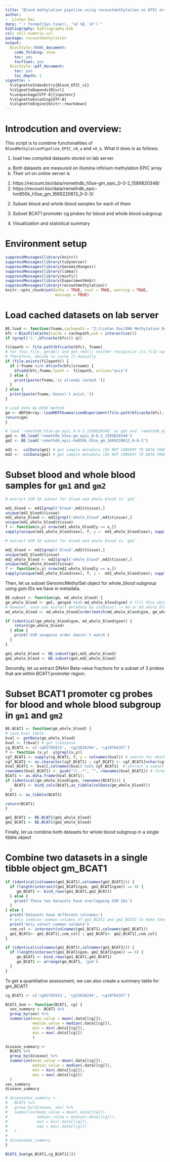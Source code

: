 ```yaml
---
title: "Blood methylation pipeline using recountmethylation on EPIC array - V1"
author:
-  Liuhan Dai
date: "`r format(Sys.time(), '%d %B, %Y')`"
bibliography: bibliography.bib
csl: cell-numeric.csl
package: recountmethylation
output:
  BiocStyle::html_document:
    code_folding: show
    toc: yes
    tocfloat: yes
  BiocStyle::pdf_document: 
    toc: yes
    toc_depth: 2
vignette: > 
  %\VignetteIndexEntry{Blood_EPIC_v1}
  %\VignetteDepends{RCurl}
  %\usepackage[UTF-8]{inputenc} 
  %\VignetteEncoding{UTF-8}
  %\VignetteEngine{knitr::rmarkdown}
---
```


# Introdcution and overview: 

This script is to combine functionalities of `BloodMethylationPipeline_EPIC_v0_a` and `v0_b`. What it does is as follows:

1. load two compiled datasets stored on lab server.
  a. Both datasets are measured on illumina infinium methylation EPIC array
  b. Their url on online server is 
  1) https://recount.bio/data/remethdb_h5se-gm_epic_0-0-2_1589820348/
  2) https://recount.bio/data/remethdb_epic-hm850k_h5se_gm_1669220613_0-0-3/

2. Subset blood and whole blood samples for each of them

3. Subset BCAT1 promoter cg probes for blood and whole blood subgroup

4. Visualization and statistical summary

# Environment setup
```r
suppressMessages(library(knitr))
suppressMessages(library(tidyverse))
suppressMessages(library(GenomicRanges))
suppressMessages(library(limma))
suppressMessages(library(minfi))
suppressMessages(library(ExperimentHub))
suppressMessages(library(recountmethylation))
knitr::opts_chunk$set(echo = TRUE, eval = TRUE, warning = TRUE,
                      message = TRUE)
```

# Load cached datasets on lab server

```r
BE.load <- function(fname,cachepath = "Z:/Liuhan Dai/DNA Methylation Detection/20230408 figure 6d") {
bfc <-BiocFileCache(cache = cachepath,ask = interactive())
if (grepl('C:',bfccache(bfc))) q()

filepath <- file.path(bfccache(bfc), fname)
# For this file, getdb() and get_rmdl() neither recoginize its file name.
# Therefore, decide to cache it manually
if (file.exists(filepath)) {
  if (!fname %in% bfcinfo(bfc)$rname) {
    bfcadd(bfc,fname,fpath =  filepath, action="asis")
  } else {
    print(paste(fname,'is already cached.'))
  }
} else {
  print(paste(fname,'doesn\'t exist.'))
}

# Load data by H5SE method
gm <- HDF5Array::loadHDF5SummarizedExperiment(file.path(bfccache(bfc), fname))
return(gm)
}

# load `remethdb_h5se-gm_epic_0-0-2_1589820348` as gm1 and `remethdb_epic-hm850k_h5se_gm_1669220613_0-0-3` as gm2
gm1 <- BE.load('remethdb_h5se-gm_epic_0-0-2_1589820348')
gm2 <- BE.load('remethdb_epic-hm850k_h5se_gm_1669220613_0-0-3')

md1 <-  colData(gm1) # get sample metadata (DO NOT CONVERT TO DATA FRAME!!!!! using as.data.frame)
md2 <-  colData(gm2) # get sample metadata (DO NOT CONVERT TO DATA FRAME!!!!! using as.data.frame)
```

# Subset blood and whole blood samples for `gm1` and `gm2`

```r
# extract GSM ID subset for blood and whole blood in `gm1`

md1_blood <- md1[grepl('blood',md1$tissue),]
unique(md1_blood$tissue)
md1_whole_blood <- md1[grepl('whole_blood',md1$tissue),]
unique(md1_whole_blood$tissue)
f <- function(x,y) nrow(md1_whole_blood[y == x,])
sapply(unique(md1_whole_blood$sex), f, y =  md1_whole_blood$sex); sapply(unique(md1_whole_blood$disease), f, y =  md1_whole_blood$disease)
```

```r
# extract GSM ID subset for blood and whole blood in `gm2`

md2_blood <- md2[grepl('blood',md2$tissue),]
unique(md2_blood$tissue)
md2_whole_blood <- md2[grepl('whole_blood',md2$tissue),]
unique(md2_whole_blood$tissue)
f <- function(x,y) nrow(md2_whole_blood[y == x,])
sapply(unique(md2_whole_blood$sex), f, y =  md2_whole_blood$sex); sapply(unique(md2_whole_blood$disease), f, y =  md2_whole_blood$disease)
```


Then, let us subset GenomicMethylSet object for whole_blood subgroup using gsm
IDs we have in metadata.

```r
BE.subset <- function(gm, md_whole_blood) {
gm_whole_blood <- gm[, gm$gsm %in% md_whole_blood$gsm] # filt h5se object. Here gsm and other meta data is in "column"
# However, once you extract metadata by colData() -> md or md_whole_blood where its metadata now is stored in row
md_whole_blood <- md_whole_blood[order(match(md_whole_blood$gsm, gm_whole_blood$gsm)),] # Synchronize order of md_whole_blood and gr_whole_blood by gsm sequence

if (identical(gm_whole_blood$gsm, md_whole_blood$gsm)) {
    return(gm_whole_blood)
  } else {
    print('GSM seuqence order doesn\'t match')
  }
}

gm1_whole_blood <- BE.subset(gm1,md1_whole_blood)
gm2_whole_blood <- BE.subset(gm2,md2_whole_blood)
```

Secondly, let us extract DNAm Beta-value fractions for a subset of 3 probes that
are within BCAT1 promoter region.

# Subset BCAT1 promoter cg probes for blood and whole blood subgroup in `gm1` and `gm2`

```r

BE.BCAT1 <- function(gm_whole_blood) {
# save bval table
bval <- getBeta(gm_whole_blood)
bval <- t(bval) # get transpose
cg_BCAT1 <- c('cg02765913', 'cg23036244', 'cg10764357')
f <- function (x,y)  y[grepl(x,y)]
cgf_BCAT1 <- sapply(cg_BCAT1, f, y = colnames(bval)) # search for which probe for BCAT1 promoter exists in this  dataset
cgf_BCAT1 <- as.character(cgf_BCAT1) ; cgf_BCAT1 <- cgf_BCAT1[nchar(cgf_BCAT1) == 10]
bval_BCAT1 <- bval[,colnames(bval) %in% cgf_BCAT1]  # extract a subset of 3 cg probes that are within BCAT1 promoter region
rownames(bval_BCAT1) <- gsub("\\..*", "", rownames(bval_BCAT1)) # format rownames
BCAT1 <- as.data.frame(bval_BCAT1);
if (identical(gm_whole_blood$gsm, rownames(BCAT1))) {
    BCAT1 <- bind_cols(BCAT1,as_tibble(colData(gm_whole_blood)))
  }
BCAT1 <- as_tibble(BCAT1)

return(BCAT1)
}

gm1_BCAT1 <- BE.BCAT1(gm1_whole_blood) 
gm2_BCAT1 <- BE.BCAT1(gm2_whole_blood)
```

Finally, let us combine both datasets for whole blood subgroup in a single tibble object

# Combine two datasets in a single tibble object gm_BCAT1
```r
if (identical(colnames(gm1_BCAT1),colnames(gm2_BCAT1))) {
  if (length(intersect(gm1_BCAT1$gsm, gm2_BCAT1$gsm)) == 0) {
     gm_BCAT1 <- bind_rows(gm1_BCAT1,gm2_BCAT1)
  } else {
    print('These two datasets have overlapping GSM IDs')
  }
} else {
  print('Datasets have different colnames')
  # only combine common columns of gm1_BCAT1 and gm2_BCAT2 to make them consistent with each other
  print('Only select common coldata')
  com_col <- intersect(colnames(gm1_BCAT1),colnames(gm2_BCAT1))
  gm1_BCAT1<- gm1_BCAT1[,com_col] ; gm2_BCAT1<- gm2_BCAT1[,com_col]
}

if (identical(colnames(gm1_BCAT1),colnames(gm2_BCAT1))) {
  if (length(intersect(gm1_BCAT1$gsm, gm2_BCAT1$gsm)) == 0) {
     gm_BCAT1 <- bind_rows(gm1_BCAT1,gm2_BCAT1)
     gm_BCAT1 <- arrange(gm_BCAT1, 'gsm')
  }
}
```

To get a quantitative assessment, we can also create a summary table for gm_BCAT1

```r
cg_BCAT1 <- c('cg02765913', 'cg23036244', 'cg10764357')

BCAT1_Sum <- function(BCAT1, cg) {
  sex_summary <- BCAT1 %>%
  group_by(sex) %>%
  summarize(mean_value = mean(.data[[cg]]),
            median_value = median(.data[[cg]]),
            min = min(.data[[cg]]),
            max = max(.data[[cg]])
            )

disease_summary <-
  BCAT1 %>%
  group_by(disease) %>%
  summarize(mean_value = mean(.data[[cg]]),
            median_value = median(.data[[cg]]),
            min = min(.data[[cg]]),
            max = max(.data[[cg]])
  )
sex_summary
disease_summary

# diseaseSex_summary <-
#   BCAT1 %>%
#   group_by(disease, sex) %>%
#   summarize(mean_value = mean(.data[[cg]]),
#             median_value = median(.data[[cg]]),
#             min = min(.data[[cg]]),
#             max = max(.data[[cg]])
#   )
# 
# diseaseSex_summary
}

BCAT1_Sum(gm_BCAT1,cg_BCAT1[3])

```
